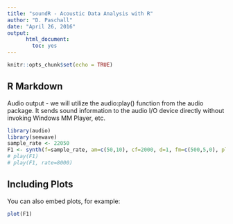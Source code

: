 ```yaml
---
title: "soundR - Acoustic Data Analysis with R"
author: "D. Paschall"
date: "April 26, 2016"
output:
      html_document:
        toc: yes
---
```


```r
knitr::opts_chunk$set(echo = TRUE)
```

## R Markdown

Audio output - we will utilize the audio:play() function from the audio package. It sends sound information to the audio I/O device directly without invoking Windows MM Player, etc. 

```r
library(audio)
library(seewave)
sample_rate <- 22050
F1 <- synth(f=sample_rate, am=c(50,10), cf=2000, d=1, fm=c(500,5,0), plot=FALSE)
# play(F1)
# play(F1, rate=8000)
```

## Including Plots

You can also embed plots, for example:

```r
plot(F1)
```


